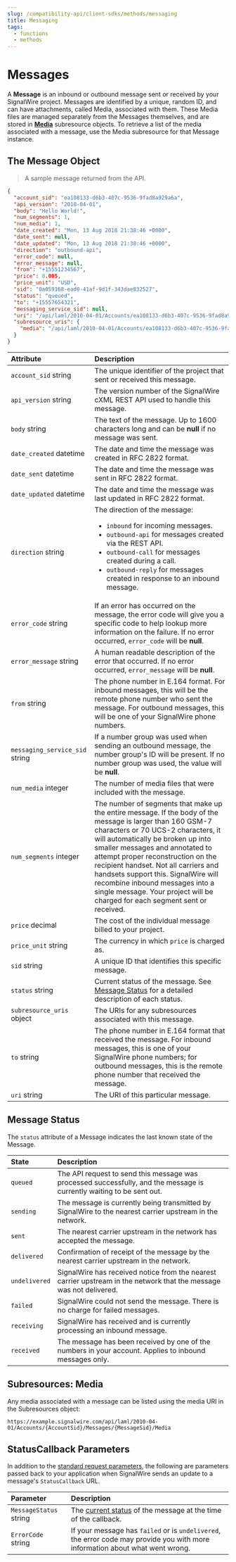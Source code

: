 ```yaml
---
slug: /compatibility-api/client-sdks/methods/messaging
title: Messaging
tags:
  - functions
  - methods
---
```


# Messages

A **Message** is an inbound or outbound message sent or received by your SignalWire project. 
Messages are identified by a unique, random ID, and can have attachments, called Media, associated with them. 
These Media files are managed separately from the Messages themselves, and are stored in **[Media](../media/index.mdx)** subresource objects.
To retrieve a list of the media associated with a message, use the Media subresource for that Message instance.

## The Message Object

> A sample message returned from the API.

```json
{
  "account_sid": "ea108133-d6b3-407c-9536-9fad8a929a6a",
  "api_version": "2010-04-01",
  "body": "Hello World!",
  "num_segments": 1,
  "num_media": 1,
  "date_created": "Mon, 13 Aug 2018 21:38:46 +0000",
  "date_sent": null,
  "date_updated": "Mon, 13 Aug 2018 21:38:46 +0000",
  "direction": "outbound-api",
  "error_code": null,
  "error_message": null,
  "from": "+15551234567",
  "price": 0.005,
  "price_unit": "USD",
  "sid": "0a059168-ead0-41af-9d1f-343dae832527",
  "status": "queued",
  "to": "+15557654321",
  "messaging_service_sid": null,
  "uri": "/api/laml/2010-04-01/Accounts/ea108133-d6b3-407c-9536-9fad8a929a6a/Messages/0a059168-ead0-41af-9d1f-343dae832527",
  "subresource_uris": {
    "media": "/api/laml/2010-04-01/Accounts/ea108133-d6b3-407c-9536-9fad8a929a6a/Messages/0a059168-ead0-41af-9d1f-343dae832527/Media"
  }
}

```

| Attribute                                                        | Description                                                                                                                                                                                                                                                                                                                                                                                                                                                    |
| :--------------------------------------------------------------- | :------------------------------------------------------------------------------------------------------------------------------------------------------------------------------------------------------------------------------------------------------------------------------------------------------------------------------------------------------------------------------------------------------------------------------------------------------------- |
| `account_sid` <span class="optional-arg">string</span>           | The unique identifier of the project that sent or received this message.                                                                                                                                                                                                                                                                                                                                                                                       |
| `api_version` <span class="optional-arg">string</span>           | The version number of the SignalWire cXML REST API used to handle this message.                                                                                                                                                                                                                                                                                                                                                                                |
| `body` <span class="optional-arg">string</span>                  | The text of the message. Up to 1600 characters long and can be **null** if no message was sent.                                                                                                                                                                                                                                                                                                                                                                |
| `date_created` <span class="optional-arg">datetime</span>        | The date and time the message was created in RFC 2822 format.                                                                                                                                                                                                                                                                                                                                                                                                  |
| `date_sent` <span class="optional-arg">datetime</span>           | The date and time the message was sent in RFC 2822 format.                                                                                                                                                                                                                                                                                                                                                                                                     |
| `date_updated` <span class="optional-arg">datetime</span>        | The date and time the message was last updated in RFC 2822 format.                                                                                                                                                                                                                                                                                                                                                                                             |
| `direction` <span class="optional-arg">string</span>             | The direction of the message:<ul><li>`inbound` for incoming messages.</li><li>`outbound-api` for messages created via the REST API.</li><li>`outbound-call` for messages created during a call.</li><li>`outbound-reply` for messages created in response to an inbound message.</li></ul>                                                                                                                                                                     |
| `error_code` <span class="optional-arg">string</span>            | If an error has occurred on the message, the error code will give you a specific code to help lookup more information on the failure. If no error occurred, `error_code` will be **null**.                                                                                                                                                                                                                                                                     |
| `error_message` <span class="optional-arg">string</span>         | A human readable description of the error that occurred. If no error occurred, `error_message` will be **null**.                                                                                                                                                                                                                                                                                                                                               |
| `from` <span class="optional-arg">string</span>                  | The phone number in E.164 format. For inbound messages, this will be the remote phone number who sent the message. For outbound messages, this will be one of your SignalWire phone numbers.                                                                                                                                                                                                                                                                   |
| `messaging_service_sid` <span class="optional-arg">string</span> | If a number group was used when sending an outbound message, the number group's ID will be present. If no number group was used, the value will be **null**.                                                                                                                                                                                                                                                                                                   |
| `num_media` <span class="optional-arg">integer</span>            | The number of media files that were included with the message.                                                                                                                                                                                                                                                                                                                                                                                                 |
| `num_segments` <span class="optional-arg">integer</span>         | The number of segments that make up the entire message. If the body of the message is larger than 160 GSM-7 characters or 70 UCS-2 characters, it will automatically be broken up into smaller messages and annotated to attempt proper reconstruction on the recipient handset. Not all carriers and handsets support this. SignalWire will recombine inbound messages into a single message. Your project will be charged for each segment sent or received. |
| `price` <span class="optional-arg">decimal</span>                | The cost of the individual message billed to your project.                                                                                                                                                                                                                                                                                                                                                                                                     |
| `price_unit` <span class="optional-arg">string</span>            | The currency in which `price` is charged as.                                                                                                                                                                                                                                                                                                                                                                                                                   |
| `sid` <span class="optional-arg">string</span>                   | A unique ID that identifies this specific message.                                                                                                                                                                                                                                                                                                                                                                                                             |
| `status` <span class="optional-arg">string</span>                | Current status of the message. See [Message Status](#message-status) for a detailed description of each status.                                                                                                                                                                                                                                                                                                                                                |
| `subresource_uris` <span class="optional-arg">object</span>      | The URIs for any subresources associated with this message.                                                                                                                                                                                                                                                                                                                                                                                                    |
| `to` <span class="optional-arg">string</span>                    | The phone number in E.164 format that received the message. For inbound messages, this is one of your SignalWire phone numbers; for outbound messages, this is the remote phone number that received the message.                                                                                                                                                                                                                                              |
| `uri` <span class="optional-arg">string</span>                   | The URI of this particular message.                                                                                                                                                                                                                                                                                                                                                                                                                            |

## Message Status

The `status` attribute of a Message indicates the last known state of the Message.

| State         | Description                                                                                                           |
| :------------ | :-------------------------------------------------------------------------------------------------------------------- |
| `queued`      | The API request to send this message was processed successfully, and the message is currently waiting to be sent out. |
| `sending`     | The message is currently being transmitted by SignalWire to the nearest carrier upstream in the network.              |
| `sent`        | The nearest carrier upstream in the network has accepted the message.                                                 |
| `delivered`   | Confirmation of receipt of the message by the nearest carrier upstream in the network.                                |
| `undelivered` | SignalWire has received notice from the nearest carrier upstream in the network that the message was not delivered.   |
| `failed`      | SignalWire could not send the message.  There is no charge for failed messages.                                       |
| `receiving`   | SignalWire has received and is currently processing an inbound message.                                               |
| `received`    | The message has been received by one of the numbers in your account.  Applies to inbound messages only.               |

## Subresources: Media

Any media associated with a message can be listed using the media URI in the Subresources object:

`https://example.signalwire.com/api/laml/2010-04-01/Accounts/{AccountSid}/Messages/{MessageSid}/Media`

## StatusCallback Parameters

In addition to the [standard request parameters](/compatibility-api/cxml/messaging#request-parameters),
the following are parameters passed back to your application when SignalWire sends an update to a message's `StatusCallback` URL.

| Parameter                                                | Description                                                                                                                   |
| :------------------------------------------------------- | :---------------------------------------------------------------------------------------------------------------------------- |
| `MessageStatus` <span class="optional-arg">string</span> | The [current status](#message-status) of the message at the time of the callback.                                             |
| `ErrorCode` <span class="optional-arg">string</span>     | If your message has `failed` or is `undelivered`, the error code may provide you with more information about what went wrong. |
